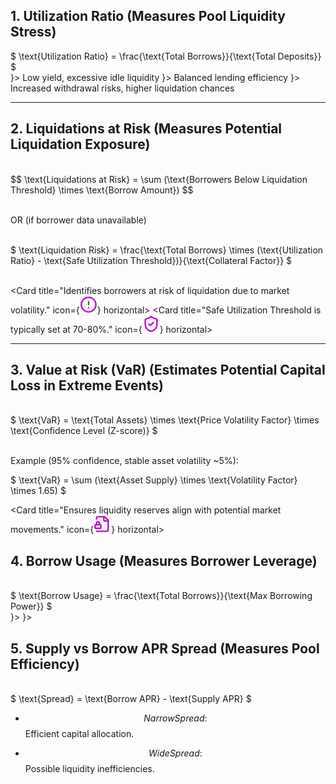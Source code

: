 
## 1. Utilization Ratio (Measures Pool Liquidity Stress)

<div style={{ textAlign: 'center', fontSize: '1.5rem' }}>
  $ \text{Utilization Ratio} = \frac{\text{Total Borrows}}{\text{Total Deposits}} $
</div>

<CardGroup cols={3}>
  <Card title="Low utilization (<50%)" icon={<svg xmlns="http://www.w3.org/2000/svg" width="28" height="28" viewBox="0 0 24 24" fill="none" stroke="#bc07c9" stroke-width="2" stroke-linecap="round" stroke-linejoin="round" class="lucide lucide-columns2-icon lucide-columns-2"><rect width="18" height="18" x="3" y="3" rx="2"/><path d="M12 3v18"/></svg>}>
    Low yield, excessive idle liquidity
  </Card>
  <Card title="Optimal utilization (50-80%)" icon={<svg xmlns="http://www.w3.org/2000/svg" width="28" height="28" viewBox="0 0 24 24" fill="none" stroke="#bc07c9" stroke-width="2" stroke-linecap="round" stroke-linejoin="round" class="lucide lucide-columns3-icon lucide-columns-3"><rect width="18" height="18" x="3" y="3" rx="2"/><path d="M9 3v18"/><path d="M15 3v18"/></svg>}>
    Balanced lending efficiency
  </Card>
  <Card title="High utilization (>80%)" icon={<svg xmlns="http://www.w3.org/2000/svg" width="28" height="28" viewBox="0 0 24 24" fill="none" stroke="#bc07c9" stroke-width="2" stroke-linecap="round" stroke-linejoin="round" class="lucide lucide-columns4-icon lucide-columns-4"><rect width="18" height="18" x="3" y="3" rx="2"/><path d="M7.5 3v18"/><path d="M12 3v18"/><path d="M16.5 3v18"/></svg>}>
    Increased withdrawal risks, higher liquidation chances
  </Card>
</CardGroup>

---

## 2. Liquidations at Risk (Measures Potential Liquidation Exposure)

<br />

<div style={{ textAlign: 'center', fontSize: '0.9rem' }}>
  $$ \text{Liquidations at Risk} = \sum (\text{Borrowers Below Liquidation Threshold} \times \text{Borrow Amount}) $$
</div>

<br />

<Note> OR (if borrower data unavailable)</Note>

<br />

<div style={{ textAlign: 'center', fontSize: '1.2rem' }}>
  $ \text{Liquidation Risk} = \frac{\text{Total Borrows} \times (\text{Utilization Ratio} - \text{Safe Utilization Threshold})}{\text{Collateral Factor}} $
</div>

<br />

<Card title="Identifies borrowers at risk of liquidation due to market volatility." icon={<svg xmlns="http://www.w3.org/2000/svg" width="28" height="28" viewBox="0 0 24 24" fill="none" stroke="#bc07c9" stroke-width="2" stroke-linecap="round" stroke-linejoin="round" class="lucide lucide-circle-alert-icon lucide-circle-alert"><circle cx="12" cy="12" r="10"/><line x1="12" x2="12" y1="8" y2="12"/><line x1="12" x2="12.01" y1="16" y2="16"/></svg>} horizontal>
  </Card>
  <Card title="Safe Utilization Threshold is typically set at 70-80%." icon={<svg xmlns="http://www.w3.org/2000/svg" width="28" height="28" viewBox="0 0 24 24" fill="none" stroke="#bc07c9" stroke-width="2" stroke-linecap="round" stroke-linejoin="round" class="lucide lucide-shield-check-icon lucide-shield-check"><path d="M20 13c0 5-3.5 7.5-7.66 8.95a1 1 0 0 1-.67-.01C7.5 20.5 4 18 4 13V6a1 1 0 0 1 1-1c2 0 4.5-1.2 6.24-2.72a1.17 1.17 0 0 1 1.52 0C14.51 3.81 17 5 19 5a1 1 0 0 1 1 1z"/><path d="m9 12 2 2 4-4"/></svg>} horizontal>
</Card>

---

## 3. Value at Risk (VaR) (Estimates Potential Capital Loss in Extreme Events)

<br />

<div style={{ textAlign: 'center', fontSize: '1.0rem' }}>
  $ \text{VaR} = \text{Total Assets} \times \text{Price Volatility Factor} \times \text{Confidence Level (Z-score)} $
</div>

<br />

<Info>Example (95% confidence, stable asset volatility ~5%):</Info>

<div style={{ textAlign: 'center', fontSize: '1.5rem' }}>
  $ \text{VaR} = \sum (\text{Asset Supply} \times \text{Volatility Factor} \times 1.65) $
</div>

<Card title="Ensures liquidity reserves align with potential market movements." icon={<svg xmlns="http://www.w3.org/2000/svg" width="28" height="28" viewBox="0 0 24 24" fill="none" stroke="#bc07c9" stroke-width="2" stroke-linecap="round" stroke-linejoin="round" class="lucide lucide-file-lock2-icon lucide-file-lock-2"><path d="M4 22h14a2 2 0 0 0 2-2V7l-5-5H6a2 2 0 0 0-2 2v1"/><path d="M14 2v4a2 2 0 0 0 2 2h4"/><rect width="8" height="5" x="2" y="13" rx="1"/><path d="M8 13v-2a2 2 0 1 0-4 0v2"/></svg>} horizontal>
  </Card>

## 4. Borrow Usage (Measures Borrower Leverage)

<br />

<div style={{ textAlign: 'center', fontSize: '1.5rem' }}>
  $ \text{Borrow Usage} = \frac{\text{Total Borrows}}{\text{Max Borrowing Power}} $
</div>

<CardGroup cols={2}>
  <Card title="Higher borrow usage = greater liquidation sensitivity" icon={<svg xmlns="http://www.w3.org/2000/svg" width="28" height="28" viewBox="0 0 24 24" fill="none" stroke="#bc07c9" stroke-width="2" stroke-linecap="round" stroke-linejoin="round" class="lucide lucide-gem-icon lucide-gem"><path d="M6 3h12l4 6-10 13L2 9Z"/><path d="M11 3 8 9l4 13 4-13-3-6"/><path d="M2 9h20"/></svg>}>
  </Card>
  <Card title="Used to determine capital efficiency and adjust pool weights dynamically." icon={<svg xmlns="http://www.w3.org/2000/svg" width="28" height="28" viewBox="0 0 24 24" fill="none" stroke="#bc07c9" stroke-width="2" stroke-linecap="round" stroke-linejoin="round" class="lucide lucide-sparkles-icon lucide-sparkles"><path d="M9.937 15.5A2 2 0 0 0 8.5 14.063l-6.135-1.582a.5.5 0 0 1 0-.962L8.5 9.936A2 2 0 0 0 9.937 8.5l1.582-6.135a.5.5 0 0 1 .963 0L14.063 8.5A2 2 0 0 0 15.5 9.937l6.135 1.581a.5.5 0 0 1 0 .964L15.5 14.063a2 2 0 0 0-1.437 1.437l-1.582 6.135a.5.5 0 0 1-.963 0z"/><path d="M20 3v4"/><path d="M22 5h-4"/><path d="M4 17v2"/><path d="M5 18H3"/></svg>}>
  </Card>
</CardGroup>

## 5. Supply vs Borrow APR Spread (Measures Pool Efficiency)

<br />

<div style={{ textAlign: 'center', fontSize: '1.5rem' }}>
  $ \text{Spread} = \text{Borrow APR} - \text{Supply APR} $
</div>


- $$Narrow Spread:$$ Efficient capital allocation.

- $$Wide Spread:$$ Possible liquidity inefficiencies.